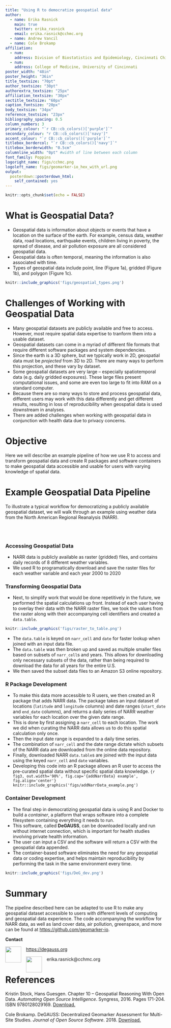 ```yaml
---
title: "Using R to democratize geospatial data"
author:
  - name: Erika Rasnick
    main: true
    twitter: erika_rasnick
    email: erika.rasnick@cchmc.org
  - name: Andrew Vancil
  - name: Cole Brokamp
affiliation:
  - num: 
    address: Division of Biostatistics and Epidemiology, Cincinnati Children's Hospital Medical Center
  - num: 
    address: College of Medicine, University of Cincinnati
poster_width: "48in"
poster_height: "36in"
title_textsize: "70pt"
author_textsize: "30pt"
authorextra_textsize: "25px"
affiliation_textsize: "30px"
sectitle_textsize: "60px"
caption_fontsize: "20px"
body_textsize: "34px"
reference_textsize: "23px"
bibliography_spacing: 0.5
column_numbers: 3
primary_colour: "`r CB::cb_colors()['purple']`"
secondary_colour: "r CB::cb_colors()['navy']" 
accent_colour: "`r CB::cb_colors()['purple']`"
titlebox_bordercol: "`r CB::cb_colors()['navy']`" 
titlebox_borderwidth: "0.5cm"
columnline_width: "0pt" #width of line between each column
font_family: Poppins
logoright_name: figs/cchmc.png 
logoleft_name: figs/geomarker-io_hex_with_url.png
output: 
  posterdown::posterdown_html:
    self_contained: yes
---
```


```r
knitr::opts_chunk$set(echo = FALSE)
```

# What is Geospatial Data?

- Geospatial data is information about objects or events that have a location on the surface of the earth. For example, census data, weather data, road locations, earthquake events, children living in poverty, the spread of disease, and air pollution exposure are all considered geospatial data. 
- Geospatial data is often temporal, meaning the information is also associated with time. 
- Types of geospatial data include point, line (Figure 1a), gridded (Figure 1b), and polygon (Figure 1c).
```r
knitr::include_graphics('figs/geospatial_types.png')
```

# Challenges of Working with Geospatial Data

- Many geospatial datasets are publicly available and free to access. However, most require spatial data expertise to tranform them into a usable dataset. 
- Geospatial datasets can come in a myriad of different file formats that require different software packages and system dependencies.
- Since the earth is a 3D sphere, but we typically work in 2D, geospatial data must be *projected* from 3D to 2D. There are many ways to perform this projection, and these vary by dataset. 
- Some geospatial datasets are very large -- especially spatiotemporal data (e.g. daily gridded exposures). These large files present computational issues, and some are even too large to fit into RAM on a standard computer.
- Because there are so many ways to store and process geospatial data, different users may work with this data differently and get different results, resulting in loss of reproducibility when geospatial data is used downstream in analyses.
- There are added challenges when working with geospatial data in conjunction with health data due to privacy concerns.

# Objective

Here we will describe an example pipeline of how we use R to access and transform geospatial data and create R packages and software containers to make geospatial data accessible and usable for users with varying knowledge of spatial data.

# Example Geospatial Data Pipeline

To illustrate a typical workflow for democratizing a publicly available geospatial dataset, we will walk through an example using weather data from the North American Regional Reanalysis (NARR).

<br>
<br>

### Accessing Geospatial Data

- NARR data is publicly available as raster (gridded) files, and contains daily records of 8 different weather variables.
- We used R to programatically download and save the raster files for each weather variable and each year 2000 to 2020

### Transforming Geospatial Data

- Next, to simplify work that would be done repetitively in the future, we performed the spatial calculations up front. Instead of each user having to overlay their data with the NARR raster files, we took the values from the raster along with their accompanying cell identifiers and created a `data.table`. 
```r
knitr::include_graphics('figs/raster_to_table.png')
```
- The `data.table` is keyed on `narr_cell` and `date` for faster lookup when joined with an input data file.
- The `data.table` was then broken up and saved as multiple smaller files based on subsets of `narr_cell`s and years. This allows for downloading only necessary subsets of the data, rather than being required to download the data for all years for the entire U.S.
- We then saved the subset data files to an Amazon S3 online repository.

### R Package Development

- To make this data more accessible to R users, we then created an R package that adds NARR data. The package takes an input dataset of locations (`latitude` and `longitude` columns) and date ranges (`start_date` and `end_date` columns), and returns a daily series of NARR weather variables for each location over the given date range.
- This is done by first assigning a `narr_cell` to each location. The work we did when curating the NARR data allows us to do this spatial calculation only once.
- Then the input date range is expanded to a daily time series.
- The combination of `narr_cell` and the date range dictate which subsets of the NARR data are downloaded from the online data repository.
- Finally, downloaded NARR `data.table`s are joined with the input data using the keyed `narr_cell` and `date` variables. 
- Developing this code into an R package allows an R user to access the pre-curated spatial data without specific spatial data knowledge.
```{r fig3, out.width='90%', fig.cap='{addNarrData} example', fig.align='center'}
knitr::include_graphics('figs/addNarrData_example.png')
```

### Container Development

- The final step in democratizing geospatial data is using R and Docker to build a *container*, a platform that wraps software into a complete filesystem containing everything it needs to run.
- This software, called **DeGAUSS**, can be downloaded locally and run without internet connection, which is important for health studies involving private health information.
- The user can input a CSV and the software will return a CSV with the geospatial data appended. 
- The container-based software eliminates the need for any geospatial data or coding expertise, and helps maintain reproducibility by performing the task in the same environment every time.
```r
knitr::include_graphics('figs/DeG_dev.png')
```

# Summary
The pipeline described here can be adapted to use R to make any geospatial dataset accessible to users with different levels of computing and geospatial data experience. The code accompanying the workflow for NARR data, as well as land cover data, air pollution, greenspace, and more can be found at [https://github.com/geomarker-io](https://github.com/geomarker-io).

**Contact**

<img src="figs/home.png" style="float:left; margin:0px 15px 0px 0px" width="50"/> [https://degauss.org](https://degauss.org)

<img src="figs/mail.png" style="float:left; margin:0px 15px 0px 0px" width="50"/> erika.rasnick@cchmc.org

# References
Kristin Stock, Hans Guesgen. Chapter 10 -- Geospatial Reasoning With Open Data. *Automating Open Source Intelligence*. Syngress, 2016. Pages 171-204. ISBN 9780128029169. [Download.](https://doi.org/10.1016/B978-0-12-802916-9.00010-5.)

Cole Brokamp. DeGAUSS: Decentralized Geomarker Assessment for Multi-Site Studies. *Journal of Open Source Software*. 2018. [Download.](https://colebrokamp-website.s3.amazonaws.com/publications/Brokamp_JOSS_2018.pdf)
